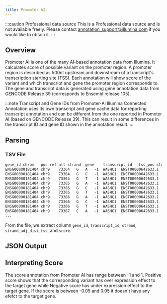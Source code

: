 ```yaml
---
title: Promoter AI
---
```



:::caution Professional data source
This is a Professional data source and is not available freely. Please contact annotation_support@illumina.com if you would like to obtain it.
:::

## Overview
Promoter AI is one of the many AI-based annotation data from Illumina. It calculates score of possible variant on the promoter region.
A promoter region is described as 500nt upstream and downstream of a transcript's transcription starting site (TSS). Each annotation will show score of the variant and which transcript and  gene the promoter region corresponds to.
The gene and transcript data is generated using gene annotation data from GENCODE Release 39 (corresponds to Ensembl release 105).

:::note Transcript and Gene IDs from Promoter-AI
Illumina Connected Annotation uses its own transcript and gene cache data for reporting transcript annotation and can be different from the one reported in Promoter AI (based on GENCODE Release 39).
This can result in some differences in the transcript ID and gene ID shown in the annotation result.
:::

## Parsing

### TSV File
```scss
gene_id	chrom	pos	ref	alt	strand	gene	transcript_id	tss_pos	strand_adj_dist_tss	score_x	score_y	score
ENSG00000181404	chr9	73364	G	A	-1	WASHC1	ENST00000642633.1	73864	500	-0.0032	-0.0298	-0.0165
ENSG00000181404	chr9	73364	G	C	-1	WASHC1	ENST00000642633.1	73864	500	-0.0372	-0.052000000000000005	-0.0446
ENSG00000181404	chr9	73364	G	T	-1	WASHC1	ENST00000642633.1	73864	500	0.0202	-0.0315	-0.0056500000000000005
ENSG00000181404	chr9	73365	G	A	-1	WASHC1	ENST00000642633.1	73864	499	-0.015	-0.0643	-0.03965
ENSG00000181404	chr9	73365	G	C	-1	WASHC1	ENST00000642633.1	73864	499	0.0285	-0.0035	0.0125
ENSG00000181404	chr9	73365	G	T	-1	WASHC1	ENST00000642633.1	73864	499	-0.0095	-0.0352	-0.022350000000000002
ENSG00000181404	chr9	73366	G	A	-1	WASHC1	ENST00000642633.1	73864	498	0.0068	-0.0565	-0.02485
ENSG00000181404	chr9	73366	G	C	-1	WASHC1	ENST00000642633.1	73864	498	0.0596	0.0854	0.07250000000000001
ENSG00000181404	chr9	73366	G	T	-1	WASHC1	ENST00000642633.1	73864	498	-0.0086	-0.0009	-0.00475
ENSG00000181404	chr9	73367	C	A	-1	WASHC1	ENST00000642633.1	73864	497	0.0091	-0.0068	0.0011500000000000004
...
```

From the file, we extract column `gene_id`, `transcript_id`, `strand`, `strand_adj_dist_tss`, and `score`.

## JSON Output

<JSON/>


## Interpreting Score
The score annotation from Promoter AI has range between -1 and 1. Positive score shows that the corresponding variant has over expression effect to the target gene
while Negative score has under expression effect to the target gene. If the score is between -0.05 and 0.05 it doesn't have any efefct to the target gene.
